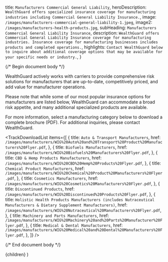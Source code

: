 
  title: `Manufacturers Commercial General Liability`,
  heroDescription: `WealthGuard offers specialized insurance coverage for manufacturing industries including Commercial General Liability Insurance.`,
  image: `/images/manufacturers-commercial-general-liability-1.jpeg`,
  image2: `/images/manufacturers-health-products.jpg`,
  subHeading: `Manufacturers Commercial General Liability Insurance`,
  description: `WealthGuard offers Commercial General Liability Insurance coverage for manufacturing industries. Insurance coverage for manufacturing businesses includes products and completed operations.`,
  highlights: `Contact WealthGuard below to inquire about additional coverage options that may be available for your specific needs or industry.`,
}

{/* Begin document body */}

WealthGuard actively works with carriers to provide comprehensive risk solutions for manufacturers that are up-to-date, competitively priced, and add value for manufacturer operations.

Please note that while some of our most popular insurance options for manufacturers are listed below, WealthGuard can accommodate a broad risk appetite, and many additional specialized products are available.

For more information, select a manufacturing category below to download a complete brochure (PDF). For additional inquiries, please contact WealthGuard.

<TrackDownloadList
  items={[
    {
      title: `Auto & Transport Manufacturers`,
      href: `/images/manufacturers/WIG%20Auto%20and%20Transport%20Product%20Manufacturers%20Flyer.pdf`,
    },
    {
      title: `Biofuels Manufacturers`,
      href: `/images/manufacturers/WIG%20Biofuels%20Manufacturers%20Flyer.pdf`,
    },
    {
      title: `CBD & Hemp Products Manufacturers`,
      href: `/images/manufacturers/WIG%20CBD%20Hemp%20Products%20Flyer.pdf`,
    },
    {
      title: `Chemical Product Manufacturers`,
      href: `/images/manufacturers/WIG%20Chemical%20Product%20Manufacturers%20Flyer.pdf`,
    },
    {
      title: `Cosmetics Manufacturers`,
      href: `/images/manufacturers/WIG%20Cosmetics%20Manufacturers%20Flyer.pdf`,
    },
    {
      title: `Discontinued Products`,
      href: `/images/manufacturers/WIG%20Discontinued%20Products%20Flyer.pdf`,
    },
    {
      title: `Holistic Health Products Manufacturers (includes Nutraceutical Manufacturers & Dietary Supplement Manufacturers)`,
      href: `/images/manufacturers/WIG%20Nutraceutical%20Manufacturers%20Flyer.pdf`,
    },
    {
      title: `Machinery and Parts Manufacturers`,
      href: `/images/manufacturers/WIG%20Machinery%20and%20Parts%20Manufacturer%20Flyer.pdf`,
    },
    {
      title: `Medical & Dental Manufacturers`,
      href: `/images/manufacturers/WIG%20Medical%20and%20Dental%20Manufacturers%20Flyer.pdf`,
    },
  ]}
/>

{/* End document body */}

  <SolutionTemplate meta={meta}>{children}</SolutionTemplate>
)
